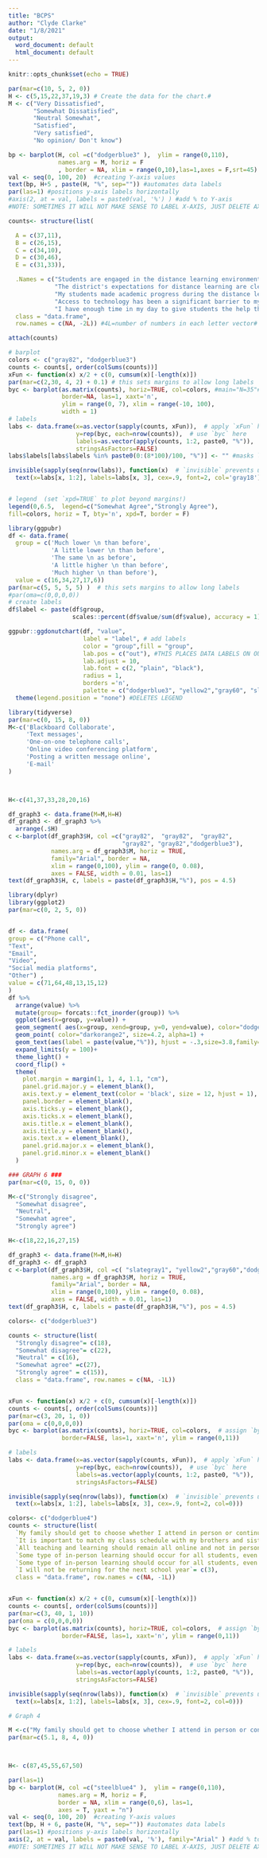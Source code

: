 ```yaml
---
title: "BCPS"
author: "Clyde Clarke"
date: "1/8/2021"
output:
  word_document: default
  html_document: default
---
```


```r
knitr::opts_chunk$set(echo = TRUE)
```



```r
par(mar=c(10, 5, 2, 0))
H <- c(5,15,22,37,19,3) # Create the data for the chart.#
M <- c("Very Dissatisfied",
       "Somewhat Dissatisfied",
       "Neutral Somewhat",
       "Satisfied",
       "Very satisfied",
       "No opinion/ Don't know")

bp <- barplot(H, col =c("dodgerblue3" ),  ylim = range(0,110),
              names.arg = M, horiz = F
              , border = NA, xlim = range(0,10),las=1,axes = F,srt=45)
val <- seq(0, 100, 20)  #creating Y-axis values
text(bp, H+5 , paste(H, "%", sep="")) #automates data labels
par(las=1) #positions y-axis labels horizontally
#axis(2, at = val, labels = paste0(val, '%') ) #add % to Y-axis
#NOTE: SOMETIMES IT WILL NOT MAKE SENSE TO LABEL X-AXIS, JUST DELETE AXIS LABEL IN THOSE INSTANCES
```


```r

counts<- structure(list(

  A = c(37,11),	
  B = c(26,15),	
  C = c(34,10),	
  D = c(30,46),	
  E = c(31,33)),

  .Names = c("Students are engaged in the distance learning environment.",						
             "The district's expectations for distance learning are clear.",					
             "My students made academic progress during the distance learning period.",
             "Access to technology has been a significant barrier to my students learning.", 		
             "I have enough time in my day to give students the help they need."),
  class = "data.frame",
  row.names = c(NA, -2L)) #4L=number of numbers in each letter vector#

attach(counts)

# barplot
colors <- c("gray82", "dodgerblue3")
counts <- counts[, order(colSums(counts))]
xFun <- function(x) x/2 + c(0, cumsum(x)[-length(x)])
par(mar=c(2,30, 4, 2) + 0.1) # this sets margins to allow long labels
byc <- barplot(as.matrix(counts), horiz=TRUE, col=colors, #main="N=35"#, 
               border=NA, las=1, xaxt='n',
               ylim = range(0, 7), xlim = range(-10, 100),
               width = 1)
# labels
labs <- data.frame(x=as.vector(sapply(counts, xFun)),  # apply `xFun` here 
                   y=rep(byc, each=nrow(counts)),  # use `byc` here
                   labels=as.vector(apply(counts, 1:2, paste0, "%")), 
                   stringsAsFactors=FALSE)
labs$labels[labs$labels %in% paste0(0:(8*100)/100, "%")] <- "" #masks labels <8

invisible(sapply(seq(nrow(labs)), function(x)  # `invisible` prevents unneeded console output
  text(x=labs[x, 1:2], labels=labs[x, 3], cex=.9, font=2, col='gray18')))


# legend  (set `xpd=TRUE` to plot beyond margins!)
legend(0,6.5,  legend=c("Somewhat Agree","Strongly Agree"),               
fill=colors, horiz = T, bty='n', xpd=T, border = F)
```



```r
library(ggpubr)
df <- data.frame(
  group = c('Much lower \n than before',	
            'A little lower \n than before',	
            'The same \n as before',	
            'A little higher \n than before',	
            'Much higher \n than before'),
  value = c(16,34,27,17,6))
par(mar=c(5, 5, 5, 5) )  # this sets margins to allow long labels
#par(oma=c(0,0,0,0))
# create labels
df$label <- paste(df$group,
                  scales::percent(df$value/sum(df$value), accuracy = 1), sep = " ")

ggpubr::ggdonutchart(df, "value",
                     label = "label", # add labels
                     color = "group",fill = "group",
                     lab.pos = c("out"), #THIS PLACES DATA LABELS ON OUTSIDE OF DONUT
                     lab.adjust = 10,
                     lab.font = c(2, "plain", "black"),
                     radius = 1,
                     borders ='n',
                     palette = c("dodgerblue3", "yellow2","gray60", "slategray1","darkorange2")) +
  theme(legend.position = "none") #DELETES LEGEND
```


```r
library(tidyverse)
par(mar=c(0, 15, 8, 0))
M<-c('Blackboard Collaborate',
     'Text messages',
     'One-on-one telephone calls',
     'Online video conferencing platform',
     'Posting a written message online',
     'E-mail'
)



H<-c(41,37,33,28,20,16)

df_graph3 <- data.frame(M=M,H=H)
df_graph3 <- df_graph3 %>%
  arrange(.$H)
c <-barplot(df_graph3$H, col =c("gray82",  "gray82",  "gray82",
                                "gray82", "gray82","dodgerblue3"),
            names.arg = df_graph3$M, horiz = TRUE,
            family="Arial", border = NA,
            xlim = range(0,100), ylim = range(0, 0.08),
            axes = FALSE, width = 0.01, las=1)
text(df_graph3$H, c, labels = paste(df_graph3$H,"%"), pos = 4.5)
```


```r
library(dplyr)
library(ggplot2)
par(mar=c(0, 2, 5, 0))


df <- data.frame(
group = c("Phone call",	
"Text",	
"Email",	
"Video",	
"Social media platforms",	
"Other") ,
value = c(71,64,48,13,15,12)
)
df %>%
  arrange(value) %>%
  mutate(group= forcats::fct_inorder(group)) %>%
  ggplot(aes(x=group, y=value)) +
  geom_segment( aes(x=group, xend=group, y=0, yend=value), color="dodgerblue3") +
  geom_point( color="darkorange2", size=4.2, alpha=1) +
  geom_text(aes(label = paste(value,"%")), hjust = -.3,size=3.8,family="Arial") + 
  expand_limits(y = 100)+
  theme_light() +
  coord_flip() +
  theme(
    plot.margin = margin(1, 1, 4, 1.1, "cm"),
    panel.grid.major.y = element_blank(),
    axis.text.y = element_text(color = 'black', size = 12, hjust = 1),
    panel.border = element_blank(),
    axis.ticks.y = element_blank(),
    axis.ticks.x = element_blank(),
    axis.title.x = element_blank(),
    axis.title.y = element_blank(),
    axis.text.x = element_blank(),
    panel.grid.major.x = element_blank(),
    panel.grid.minor.x = element_blank()
  )
```
```r
### GRAPH 6 ###
par(mar=c(0, 15, 0, 0))

M<-c("Strongly disagree",	
  "Somewhat disagree",	
  "Neutral",
  "Somewhat agree",	
  "Strongly agree")

H<-c(18,22,16,27,15)

df_graph3 <- data.frame(M=M,H=H)
df_graph3 <- df_graph3 
c <-barplot(df_graph3$H, col =c( "slategray1", "yellow2","gray60","dodgerblue3","darkorange2"),
            names.arg = df_graph3$M, horiz = TRUE,
            family="Arial", border = NA,
            xlim = range(0,100), ylim = range(0, 0.08),
            axes = FALSE, width = 0.01, las=1)
text(df_graph3$H, c, labels = paste(df_graph3$H,"%"), pos = 4.5)
```

```r
colors<- c("dodgerblue3")

counts <- structure(list(
  "Strongly disagree"= c(18), 
  "Somewhat disagree"= c(22), 
  "Neutral" = c(16), 
  "Somewhat agree" =c(27), 
  "Strongly agree" = c(15)),
  class = "data.frame", row.names = c(NA, -1L))


xFun <- function(x) x/2 + c(0, cumsum(x)[-length(x)])
counts <- counts[, order(colSums(counts))]
par(mar=c(3, 20, 1, 0))
par(oma = c(0,0,0,0))
byc <- barplot(as.matrix(counts), horiz=TRUE, col=colors,  # assign `byc`
               border=FALSE, las=1, xaxt='n', ylim = range(0,11))

# labels
labs <- data.frame(x=as.vector(sapply(counts, xFun)),  # apply `xFun` here 
                   y=rep(byc, each=nrow(counts)),  # use `byc` here
                   labels=as.vector(apply(counts, 1:2, paste0, "%")), 
                   stringsAsFactors=FALSE)

invisible(sapply(seq(nrow(labs)), function(x)  # `invisible` prevents unneeded console output
  text(x=labs[x, 1:2], labels=labs[x, 3], cex=.9, font=2, col=0)))

```
```r
colors<- c("dodgerblue4")
counts <- structure(list(
  `My family should get to choose whether I attend in person or continue distance learning.`= c(87), 
  `It is important to match my class schedule with my brothers and sisters.`= c(45), 
  `All teaching and learning should remain all online and not in person.` = c(55), 
  `Some type of in-person learning should occur for all students, even if its only once in a while.` =c(67), 
  `Some type of in-person learning should occur for all students, even if it's only once in a while.` =c(50)),
  `I will not be returning for the next school year`= c(3),
  class = "data.frame", row.names = c(NA, -1L))


xFun <- function(x) x/2 + c(0, cumsum(x)[-length(x)])
counts <- counts[, order(colSums(counts))]
par(mar=c(3, 40, 1, 10))
par(oma = c(0,0,0,0))
byc <- barplot(as.matrix(counts), horiz=TRUE, col=colors,  # assign `byc`
               border=FALSE, las=1, xaxt='n', ylim = range(0,11))

# labels
labs <- data.frame(x=as.vector(sapply(counts, xFun)),  # apply `xFun` here 
                   y=rep(byc, each=nrow(counts)),  # use `byc` here
                   labels=as.vector(apply(counts, 1:2, paste0, "%")), 
                   stringsAsFactors=FALSE)

invisible(sapply(seq(nrow(labs)), function(x)  # `invisible` prevents unneeded console output
  text(x=labs[x, 1:2], labels=labs[x, 3], cex=.9, font=2, col=0)))
```


```r
# Graph 4

M <-c("My family should get to choose whether I attend in person or continue distance learning","It is important to match my class schedule with my brothers and           sisters","All teaching and learning should remain all online and not in person`,    `Some type of in-person learning should occur for all students even if its only once in a while", "Some type of in-person learning should occur for all students even if its only once in a while","I will not be returning for the next school year")
par(mar=c(5.1, 8, 4, 0))



H<- c(87,45,55,67,50)

par(las=1)
bp <- barplot(H, col =c("steelblue4" ),  ylim = range(0,110),
              names.arg = M, horiz = F,
              border = NA, xlim = range(0,6), las=1,
              axes = T, yaxt = "n")
val <- seq(0, 100, 20)  #creating Y-axis values
text(bp, H + 6, paste(H, "%", sep="")) #automates data labels
par(las=1) #positions y-axis labels horizontally
axis(2, at = val, labels = paste0(val, '%'), family="Arial" ) #add % to Y-axis
#NOTE: SOMETIMES IT WILL NOT MAKE SENSE TO LABEL X-AXIS, JUST DELETE AXIS LABEL IN THOSE INSTANCES
```
